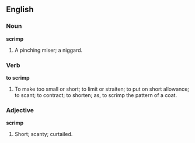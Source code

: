 ==English==

===Noun===

'''scrimp'''

#A pinching miser; a niggard.

===Verb===

'''to scrimp'''

#To make too small or short; to limit or straiten; to put on short allowance; to scant; to contract; to shorten; as, to scrimp the pattern of a coat.

===Adjective===

'''scrimp'''

#Short; scanty; curtailed.